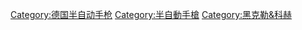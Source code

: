[[Category:德国半自动手枪|Category:德国半自动手枪]]
[[Category:半自動手槍|Category:半自動手槍]]
[[Category:黑克勒&科赫|Category:黑克勒&科赫]]